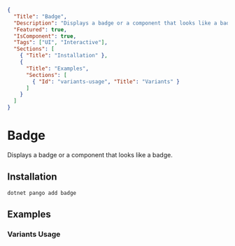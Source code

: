 ```json :pango-ui-document-metadata
{
  "Title": "Badge",
  "Description": "Displays a badge or a component that looks like a badge.",
  "Featured": true,
  "IsComponent": true,
  "Tags": ["UI", "Interactive"],
  "Sections": [
    { "Title": "Installation" },
    {
      "Title": "Examples",
      "Sections": [
        { "Id": "variants-usage", "Title": "Variants" }
      ]
    }
  ]
}
```

# Badge

Displays a badge or a component that looks like a badge.

<ComponentPreview CodeSrc="Docs/Snippets/ExamplesBadgeDefault.razor" >
    <ExamplesBadgeDefault />
</ComponentPreview>

## Installation

<Code Language="fish" class="py-2">dotnet pango add badge</Code>

## Examples

### Variants Usage

<ComponentPreview CodeSrc="Docs/Snippets/ExamplesBadgeUsage.razor" >
    <ExamplesBadgeUsage />
</ComponentPreview>
